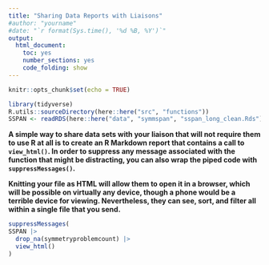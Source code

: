 ```yaml
---
title: "Sharing Data Reports with Liaisons"
#author: "yourname"
#date: "`r format(Sys.time(), '%d %B, %Y')`"
output:
  html_document:
    toc: yes
    number_sections: yes
    code_folding: show
---
```


```r
knitr::opts_chunk$set(echo = TRUE)
```



```r
library(tidyverse)
R.utils::sourceDirectory(here::here("src", "functions"))
SSPAN <- readRDS(here::here("data", "symmspan", "sspan_long_clean.Rds"))
```


**A simple way to share data sets with your liaison that will not require them to use R at all is to create an R Markdown report that contains a call to `view_html()`. In order to suppress any message associated with the function that might be distracting, you can also wrap the piped code with `suppressMessages()`.**

**Knitting your file as HTML will allow them to open it in a browser, which will be possible on virtually any device, though a phone would be a terrible device for viewing. Nevertheless, they can see, sort, and filter all within a single file that you send.**
 
```r
suppressMessages(
SSPAN |>
  drop_na(symmetryproblemcount) |>
  view_html()
)
```

